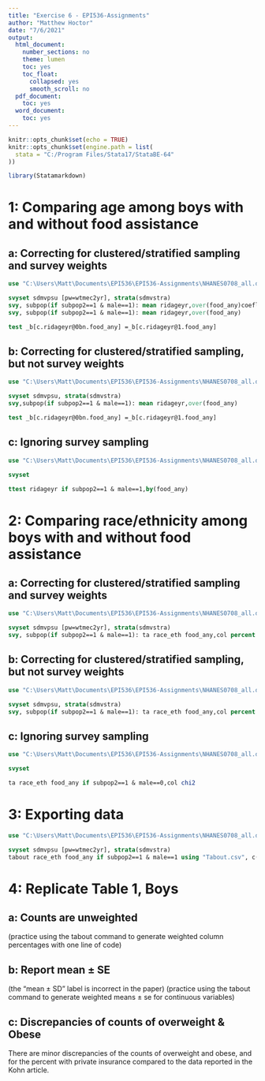 ```yaml
---
title: "Exercise 6 - EPI536-Assignments"
author: "Matthew Hoctor"
date: "7/6/2021"
output:
  html_document:
    number_sections: no
    theme: lumen
    toc: yes
    toc_float:
      collapsed: yes
      smooth_scroll: no
  pdf_document:
    toc: yes
  word_document:
    toc: yes
---
```


```r
knitr::opts_chunk$set(echo = TRUE)
knitr::opts_chunk$set(engine.path = list(
  stata = "C:/Program Files/Stata17/StataBE-64"
))
```

```r
library(Statamarkdown)
```

# 1: Comparing age among boys with and without food assistance

## a: Correcting for clustered/stratified sampling and survey weights

```stata
use "C:\Users\Matt\Documents\EPI536\EPI536-Assignments\NHANES0708_all.dta"

svyset sdmvpsu [pw=wtmec2yr], strata(sdmvstra)
svy, subpop(if subpop2==1 & male==1): mean ridageyr,over(food_any)coeflegend
svy, subpop(if subpop2==1 & male==1): mean ridageyr,over(food_any)

test _b[c.ridageyr@0bn.food_any] =_b[c.ridageyr@1.food_any]
```

## b: Correcting for clustered/stratified sampling, but not survey weights

```stata
use "C:\Users\Matt\Documents\EPI536\EPI536-Assignments\NHANES0708_all.dta"

svyset sdmvpsu, strata(sdmvstra)
svy,subpop(if subpop2==1 & male==1): mean ridageyr,over(food_any)

test _b[c.ridageyr@0bn.food_any] =_b[c.ridageyr@1.food_any]
```

## c: Ignoring survey sampling

```stata
use "C:\Users\Matt\Documents\EPI536\EPI536-Assignments\NHANES0708_all.dta"

svyset

ttest ridageyr if subpop2==1 & male==1,by(food_any)
```

# 2: Comparing race/ethnicity among boys with and without food assistance

## a: Correcting for clustered/stratified sampling and survey weights

```stata
use "C:\Users\Matt\Documents\EPI536\EPI536-Assignments\NHANES0708_all.dta"

svyset sdmvpsu [pw=wtmec2yr], strata(sdmvstra)
svy, subpop(if subpop2==1 & male==1): ta race_eth food_any,col percent
```

## b: Correcting for clustered/stratified sampling, but not survey weights

```stata
use "C:\Users\Matt\Documents\EPI536\EPI536-Assignments\NHANES0708_all.dta"

svyset sdmvpsu, strata(sdmvstra)
svy, subpop(if subpop2==1 & male==1): ta race_eth food_any,col percent
```

## c: Ignoring survey sampling

```stata
use "C:\Users\Matt\Documents\EPI536\EPI536-Assignments\NHANES0708_all.dta"

svyset

ta race_eth food_any if subpop2==1 & male==0,col chi2
```

# 3: Exporting data

```stata
use "C:\Users\Matt\Documents\EPI536\EPI536-Assignments\NHANES0708_all.dta"

svyset sdmvpsu [pw=wtmec2yr], strata(sdmvstra)
tabout race_eth food_any if subpop2==1 & male==1 using "Tabout.csv", c(col) f(2) svy replace

```

# 4: Replicate Table 1, Boys

## a: Counts are unweighted

(practice using the tabout command to generate weighted column percentages with one line of code)

## b: Report mean ± SE

(the “mean ± SD” label is incorrect in the paper) (practice using the tabout command to generate weighted means ± se for continuous variables)

## c: Discrepancies of counts of overweight & Obese

There are minor discrepancies of the counts of overweight and obese, and for the percent with private insurance compared to the data reported in the Kohn article.



























